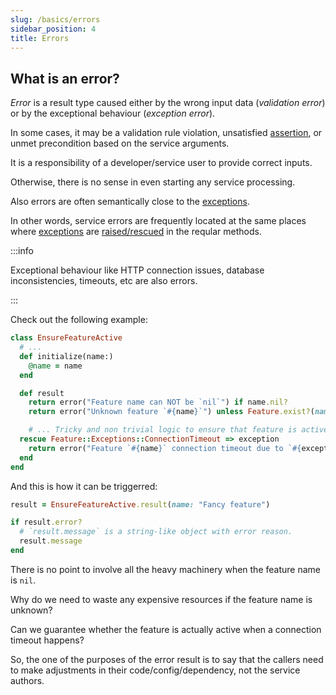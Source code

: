 ```yaml
---
slug: /basics/errors
sidebar_position: 4
title: Errors
---
```


## What is an error?

_Error_ is a result type caused either by the wrong input data (_validation error_) or by the exceptional behaviour (_exception error_).

In some cases, it may be a validation rule violation, unsatisfied [assertion](https://wiki.c2.com/?ReplaceCommentWithAssertion), or unmet precondition based on the service arguments.

It is a responsibility of a developer/service user to provide correct inputs.

Otherwise, there is no sense in even starting any service processing.

Also errors are often semantically close to the [exceptions](https://ruby-doc.org/core-2.7.0/Exception.html).

In other words, service errors are frequently located at the same places where [exceptions](https://ruby-doc.org/core-2.7.0/Exception.html) are [raised/rescued](https://ruby-doc.com/docs/ProgrammingRuby/html/tut_exceptions.html) in the reqular methods.

:::info

Exceptional behaviour like HTTP connection issues, database inconsistencies, timeouts, etc are also errors.

:::

Check out the following example:

```ruby
class EnsureFeatureActive
  # ...
  def initialize(name:)
    @name = name
  end

  def result
    return error("Feature name can NOT be `nil`") if name.nil?
    return error("Unknown feature `#{name}`") unless Feature.exist?(name: name)

    # ... Tricky and non trivial logic to ensure that feature is active...
  rescue Feature::Exceptions::ConnectionTimeout => exception
    return error("Feature `#{name}` connection timeout due to `#{exception.message}`")
  end
end
```

And this is how it can be triggerred:

```ruby
result = EnsureFeatureActive.result(name: "Fancy feature")

if result.error?
  # `result.message` is a string-like object with error reason.
  result.message
end
```

There is no point to involve all the heavy machinery when the feature name is `nil`.

Why do we need to waste any expensive resources if the feature name is unknown?

Can we guarantee whether the feature is actually active when a connection timeout happens?

So, the one of the purposes of the error result is to say that the callers need to make adjustments in their code/config/dependency, not the service authors.
